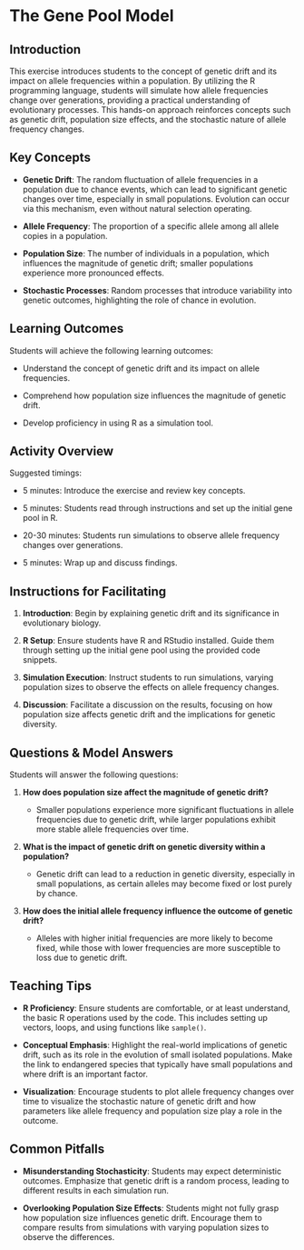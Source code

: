 # The Gene Pool Model

## Introduction

This exercise introduces students to the concept of genetic drift and its impact on allele frequencies within a population. By utilizing the R programming language, students will simulate how allele frequencies change over generations, providing a practical understanding of evolutionary processes. This hands-on approach reinforces concepts such as genetic drift, population size effects, and the stochastic nature of allele frequency changes.

## Key Concepts

- **Genetic Drift**: The random fluctuation of allele frequencies in a population due to chance events, which can lead to significant genetic changes over time, especially in small populations. Evolution can occur via this mechanism, even without natural selection operating.

- **Allele Frequency**: The proportion of a specific allele among all allele copies in a population.

- **Population Size**: The number of individuals in a population, which influences the magnitude of genetic drift; smaller populations experience more pronounced effects.

- **Stochastic Processes**: Random processes that introduce variability into genetic outcomes, highlighting the role of chance in evolution.

## Learning Outcomes

Students will achieve the following learning outcomes:

- Understand the concept of genetic drift and its impact on allele frequencies.

- Comprehend how population size influences the magnitude of genetic drift.

- Develop proficiency in using R as a simulation tool.

## Activity Overview

Suggested timings:

- 5 minutes: Introduce the exercise and review key concepts.

- 5 minutes: Students read through instructions and set up the initial gene pool in R.

- 20-30 minutes: Students run simulations to observe allele frequency changes over generations.

- 5 minutes: Wrap up and discuss findings.

## Instructions for Facilitating

1. **Introduction**: Begin by explaining genetic drift and its significance in evolutionary biology.

2. **R Setup**: Ensure students have R and RStudio installed. Guide them through setting up the initial gene pool using the provided code snippets.

3. **Simulation Execution**: Instruct students to run simulations, varying population sizes to observe the effects on allele frequency changes.

4. **Discussion**: Facilitate a discussion on the results, focusing on how population size affects genetic drift and the implications for genetic diversity.

## Questions & Model Answers

Students will answer the following questions:

1. **How does population size affect the magnitude of genetic drift?**

   - Smaller populations experience more significant fluctuations in allele frequencies due to genetic drift, while larger populations exhibit more stable allele frequencies over time.

2. **What is the impact of genetic drift on genetic diversity within a population?**

   - Genetic drift can lead to a reduction in genetic diversity, especially in small populations, as certain alleles may become fixed or lost purely by chance.

3. **How does the initial allele frequency influence the outcome of genetic drift?**

   - Alleles with higher initial frequencies are more likely to become fixed, while those with lower frequencies are more susceptible to loss due to genetic drift.

## Teaching Tips

- **R Proficiency**: Ensure students are comfortable, or at least understand, the basic R operations used by the code. This includes setting up vectors, loops, and using functions like `sample()`.

- **Conceptual Emphasis**: Highlight the real-world implications of genetic drift, such as its role in the evolution of small isolated populations. Make the link to endangered species that typically have small populations and where drift is an important factor.

- **Visualization**: Encourage students to plot allele frequency changes over time to visualize the stochastic nature of genetic drift and how parameters like allele frequency and population size play a role in the outcome.

## Common Pitfalls

- **Misunderstanding Stochasticity**: Students may expect deterministic outcomes. Emphasize that genetic drift is a random process, leading to different results in each simulation run.

- **Overlooking Population Size Effects**: Students might not fully grasp how population size influences genetic drift. Encourage them to compare results from simulations with varying population sizes to observe the differences.

